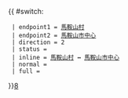 {{ #switch: {{{format|}}}
  | endpoint1 = [[馬鞍山村]]
  | endpoint2 = [[馬鞍山市中心公共運輸交匯處|馬鞍山市中心]]
  | direction = 2
  | status =
  | inline = [[馬鞍山村]] ↔ [[馬鞍山市中心公共運輸交匯處|馬鞍山市中心]]
  | normal =
  | full =
}}<noinclude>[[category:新界居民巴士路線模板|8]]</noinclude>
